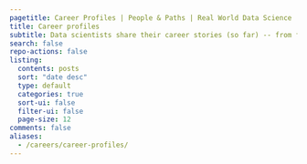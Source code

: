 ```yaml
---
pagetitle: Career Profiles | People & Paths | Real World Data Science
title: Career profiles
subtitle: Data scientists share their career stories (so far) -- from first jobs to current challenges to future goals
search: false
repo-actions: false
listing:
  contents: posts
  sort: "date desc"
  type: default
  categories: true
  sort-ui: false
  filter-ui: false
  page-size: 12
comments: false
aliases: 
  - /careers/career-profiles/
---
```



